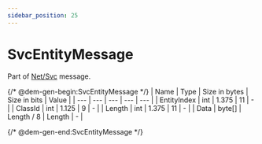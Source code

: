```yaml
---
sidebar_position: 25
---
```


# SvcEntityMessage

Part of [Net/Svc](../netsvc) message.

{/* @dem-gen-begin:SvcEntityMessage */}
| Name | Type | Size in bytes | Size in bits | Value |
| --- | --- | --- | --- | --- |
| EntityIndex | int | 1.375 | 11 | - |
| ClassId | int | 1.125 | 9 | - |
| Length | int | 1.375 | 11 | - |
| Data | byte[] | Length / 8 | Length | - |

{/* @dem-gen-end:SvcEntityMessage */}
